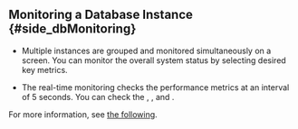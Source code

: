 ## Monitoring a Database Instance {#side_dbMonitoring}

- Multiple instances are grouped and monitored simultaneously on a screen. You can monitor the overall system status by selecting desired key metrics.

- The real-time monitoring checks the performance metrics at an interval of 5 seconds. You can check the <Cmdname sid="active_sessions" className="uitext" />, <Cmdname sid="lock_tree" className="uitext" />, and <Cmdname sid="process_info" className="uitext" />. 

For more information, see [the following](instance-monitoring).
